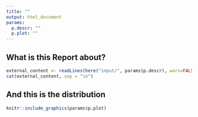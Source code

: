 ---
title: ""
output: html_document
params:
  p.descr: ""
  p.plot: ""
---


## What is this Report about?

```{r include_markdown, echo=FALSE, results='asis'}
external_content <- readLines(here("input/", params$p.descr), warn=FALSE)
cat(external_content, sep = "\n")
```

## And this is the distribution
```{r echo=FALSE, fig.width=10, fig.align='center', fig.height=5}
knitr::include_graphics(params$p.plot)
```
